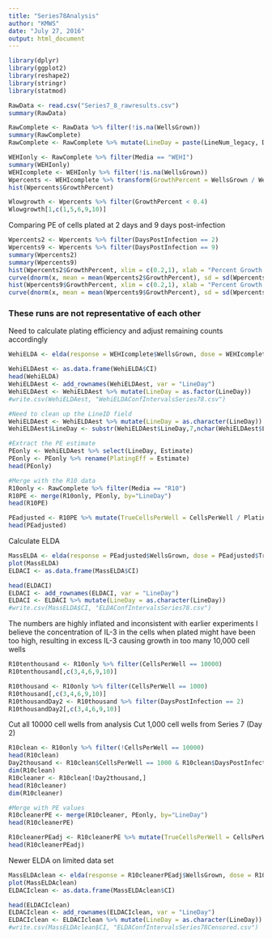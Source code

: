 ```yaml
---
title: "Series78Analysis"
author: "KMWS"
date: "July 27, 2016"
output: html_document
---
```


```r
library(dplyr)
library(ggplot2)
library(reshape2)
library(stringr)
library(statmod)

RawData <- read.csv("Series7_8_rawresults.csv")
summary(RawData)

RawComplete <- RawData %>% filter(!is.na(WellsGrown))
summary(RawComplete)
RawComplete <- RawComplete %>% mutate(LineDay = paste(LineNum_legacy, DaysPostInfection, sep = "_"))
```


```r
WEHIonly <- RawComplete %>% filter(Media == "WEHI")
summary(WEHIonly)
WEHIcomplete <- WEHIonly %>% filter(!is.na(WellsGrown))
Wpercents <- WEHIcomplete %>% transform(GrowthPercent = WellsGrown / WellsPlated)
hist(Wpercents$GrowthPercent)
```


```r
Wlowgrowth <- Wpercents %>% filter(GrowthPercent < 0.4)
Wlowgrowth[1,c(1,5,6,9,10)]
```
Comparing PE of cells plated at 2 days and 9 days post-infection

```r
Wpercents2 <- Wpercents %>% filter(DaysPostInfection == 2)
Wpercents9 <- Wpercents %>% filter(DaysPostInfection == 9)
summary(Wpercents2)
summary(Wpercents9)
hist(Wpercents2$GrowthPercent, xlim = c(0.2,1), xlab = "Percent Growth 2 days post-infection", breaks = 8, main = "WEHI 2 days post infection")
curve(dnorm(x, mean = mean(Wpercents2$GrowthPercent), sd = sd(Wpercents2$GrowthPercent)), add = TRUE, col = "darkblue", lwd = 2)
hist(Wpercents9$GrowthPercent, xlim = c(0.2,1), xlab = "Percent Growth 9 days post-infection", breaks = 8, main = "WEHI 9 days post infection")
curve(dnorm(x, mean = mean(Wpercents9$GrowthPercent), sd = sd(Wpercents9$GrowthPercent)), add = TRUE, col = "darkblue", lwd = 2)

```

### These runs are not representative of each other

Need to calculate plating efficiency and adjust remaining counts accordingly

```r

WehiELDA <- elda(response = WEHIcomplete$WellsGrown, dose = WEHIcomplete$CellsPerWell, tested = WEHIcomplete$WellsPlated, group = WEHIcomplete$LineDay, observed = FALSE, confidence = 0.95, test.unit.slope = TRUE)

WehiELDAest <- as.data.frame(WehiELDA$CI)
head(WehiELDA)
WehiELDAest <- add_rownames(WehiELDAest, var = "LineDay")
WehiELDAest <- WehiELDAest %>% mutate(LineDay = as.factor(LineDay))
#write.csv(WehiELDAest, "WehiELDAConfIntervalsSeries78.csv")

#Need to clean up the LineID field
WehiELDAest <- WehiELDAest %>% mutate(LineDay = as.character(LineDay))
WehiELDAest$LineDay <- substr(WehiELDAest$LineDay,7,nchar(WehiELDAest$LineDay))

#Extract the PE estimate
PEonly <- WehiELDAest %>% select(LineDay, Estimate)
PEonly <- PEonly %>% rename(PlatingEff = Estimate)
head(PEonly)

#Merge with the R10 data
R10only <- RawComplete %>% filter(Media == "R10")
R10PE <- merge(R10only, PEonly, by="LineDay")
head(R10PE)

PEadjusted <- R10PE %>% mutate(TrueCellsPerWell = CellsPerWell / PlatingEff)
head(PEadjusted)


```

Calculate ELDA

```r

MassELDA <- elda(response = PEadjusted$WellsGrown, dose = PEadjusted$TrueCellsPerWell, tested = PEadjusted$WellsPlated, group = PEadjusted$LineDay, observed = FALSE, confidence = 0.95, test.unit.slope = TRUE)
plot(MassELDA)
ELDACI <- as.data.frame(MassELDA$CI)

head(ELDACI)
ELDACI <- add_rownames(ELDACI, var = "LineDay")
ELDACI <- ELDACI %>% mutate(LineDay = as.character(LineDay))
#write.csv(MassELDA$CI, "ELDAConfIntervalsSeries78.csv")


```

The numbers are highly inflated and inconsistent with earlier experiments
I believe the concentration of IL-3 in the cells when plated might have been too high, resulting in excess IL-3 causing growth in too many 10,000 cell wells

```r
R10tenthousand <- R10only %>% filter(CellsPerWell == 10000)
R10tenthousand[,c(3,4,6,9,10)]

R10thousand <- R10only %>% filter(CellsPerWell == 1000)
R10thousand[,c(3,4,6,9,10)]
R10thousandDay2 <- R10thousand %>% filter(DaysPostInfection == 2)
R10thousandDay2[,c(3,4,6,9,10)]

```
Cut all 10000 cell wells from analysis
Cut 1,000 cell wells from Series 7 (Day 2)

```r
R10clean <- R10only %>% filter(!CellsPerWell == 10000)
head(R10clean)
Day2thousand <- R10clean$CellsPerWell == 1000 & R10clean$DaysPostInfection == 2
dim(R10clean)
R10cleaner <- R10clean[!Day2thousand,]
head(R10cleaner)
dim(R10cleaner)

#Merge with PE values
R10cleanerPE <- merge(R10cleaner, PEonly, by="LineDay")
head(R10cleanerPE)

R10cleanerPEadj <- R10cleanerPE %>% mutate(TrueCellsPerWell = CellsPerWell / PlatingEff)
head(R10cleanerPEadj)

```

Newer ELDA on limited data set

```r
MassELDAclean <- elda(response = R10cleanerPEadj$WellsGrown, dose = R10cleanerPEadj$TrueCellsPerWell, tested = R10cleanerPEadj$WellsPlated, group = R10cleanerPEadj$LineDay, observed = FALSE, confidence = 0.95, test.unit.slope = TRUE)
plot(MassELDAclean)
ELDACIclean <- as.data.frame(MassELDAclean$CI)

head(ELDACIclean)
ELDACIclean <- add_rownames(ELDACIclean, var = "LineDay")
ELDACIclean <- ELDACIclean %>% mutate(LineDay = as.character(LineDay))
#write.csv(MassELDAclean$CI, "ELDAConfIntervalsSeries78Censored.csv")


```

